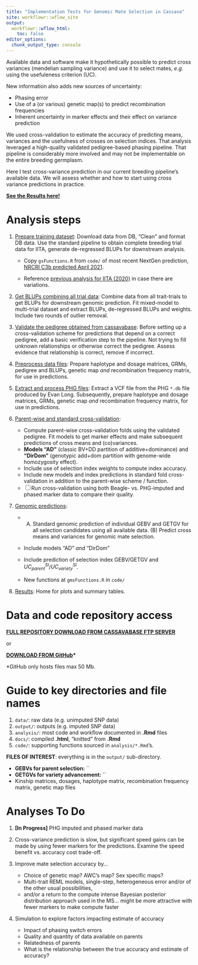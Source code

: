 ```yaml
---
title: "Implementation Tests for Genomic Mate Selection in Cassava"
site: workflowr::wflow_site
output:
  workflowr::wflow_html:
    toc: false
editor_options:
  chunk_output_type: console
---
```


Available data and software make it hypothetically possible to predict cross variances (mendelian sampling variance) and use it to select mates, *e.g.* using the usefuleness criterion (UC).

New information also adds new sources of uncertainty:

-   Phasing error
-   Use of a (or various) genetic map(s) to predict recombination frequencies
-   Inherent uncertainty in marker effects and their effect on variance prediction

We used cross-validation to estimate the accuracy of predicting means, variances and the usefulness of crosses on selection indices. That analysis leveraged a high-quality validated pedigree-based phasing pipeline. That pipeline is considerably more involved and may not be implementable on the entire breeding germplasm.

Here I test cross-variance prediction in our current breeding pipeline's available data. We will assess whether and how to start using cross variance predictions in practice.

[**See the Results here!**](07-Results.html)

# Analysis steps

1.  [Prepare training dataset](01-cleanTPdata.html): Download data from DB, "Clean" and format DB data. Use the standard pipeline to obtain complete breeding trial data for IITA, generate de-regressed BLUPs for downstream analysis.

    -   Copy `gsFunctions.R` from `code/` of most recent NextGen prediction, [NRCRI C3b predicted April 2021](https://wolfemd.github.io/NRCRI_2021GS/).

    -   Reference [previous analysis for IITA (2020)](https://wolfemd.github.io/IITA_2020GS/) in case there are variations.

2.  [Get BLUPs combining all trial data](02-GetBLUPs.html): Combine data from all trait-trials to get BLUPs for downstream genomic prediction. Fit mixed-model to multi-trial dataset and extract BLUPs, de-regressed BLUPs and weights. Include two rounds of outlier removal.

3.  [Validate the pedigree obtained from cassavabase](03-validatePedigree.html): Before setting up a cross-validation scheme for predictions that depend on a correct pedigree, add a basic verification step to the pipeline. Not trying to fill unknown relationships or otherwise correct the pedigree. Assess evidence that relationship is correct, remove if incorrect.

4.  [Preprocess data files](04-PreprocessDataFiles.html): Prepare haplotype and dosage matrices, GRMs, pedigree and BLUPs, genetic map *and* recombination frequency matrix, for use in predictions.

5.  [Extract and process PHG files](08-PHGfiles.html): Extract a VCF file from the PHG `*.db` file produced by Evan Long. Subsequently, prepare haplotype and dosage matrices, GRMs, genetic map *and* recombination frequency matrix, for use in predictions.

6.  [Parent-wise and standard cross-validation](05-CrossValidation.html):

    -   Compute parent-wise cross-validation folds using the validated pedigree. Fit models to get marker effects and make subsequent predictions of cross means and (co)variances.
    -   **Models "AD"** (classic BV+DD partition of additive+dominance) and **"DirDom"** (genotypic add+dom partition with genome-wide homozygosity effect).
    -   Include use of selection index weights to compute index accuracy.
    -   Include new models and index predictions in standard fold cross-validation in addition to the parent-wise scheme / function.
    -   [ ] Run cross-validation using both Beagle- vs. PHG-imputed and phased marker data to compare their quality.

7.  [Genomic predictions](06-GenomicPredictions.html):

    -   

        (A) Standard genomic prediction of individual GEBV and GETGV for all selection candidates using all available data. (B) Predict cross means and variances for genomic mate selection.

    -   Include models "AD" *and* "DirDom"

    -   Include prediction of selection index GEBV/GETGV and $UC^{SI}_{parent}$/$UC^{SI}_{variety}$.

    -   New functions at `gmsFunctions.R` in `code/`

8.  [Results](07-Results.html): Home for plots and summary tables.

# Data and code repository access

[**FULL REPOSITORY DOWNLOAD FROM CASSAVABASE FTP SERVER**](ftp://ftp.cassavabase.org/marnin_datasets/implementGMSinCassava/output/)

or

[**DOWNLOAD FROM GitHub**](https://github.com/wolfemd/implementGMSinCassava/tree/master/output)**\***

\*GitHub only hosts files max 50 Mb.

# Guide to key directories and file names

1.  `data/`: raw data (e.g. unimputed SNP data)
2.  `output/`: outputs (e.g. imputed SNP data)
3.  `analysis/`: most code and workflow documented in **.Rmd** files
4.  `docs/`: compiled **.html**, "knitted" from **.Rmd**
5.  `code/`: supporting functions sourced in `analysis/*.Rmd`'s.

**FILES OF INTEREST**: everything is in the `output/` sub-directory.

-   **GEBVs for parent selection:** \`\`
-   **GETGVs for variety advancement:** \`\`
-   Kinship matrices, dosages, haplotype matrix, recombination frequency matrix, genetic map files

# Analyses To Do

1.  **[In Progress]** PHG imputed and phased marker data

2.  Cross-variance prediction is slow, but significant speed gains can be made by using fewer markers for the predictions. Examine the speed benefit vs. accuracy cost trade-off.

3.  Improve mate selection accuracy by...

    -   Choice of genetic map? AWC's map? Sex specific maps?
    -   Multi-trait REML models, single-step, heterogeneous error and/or of the other usual possibilities,
    -   and/or a return to the compute intense Bayesian posterior distribution approach used in the MS... might be more attractive with fewer markers to make compute faster

4.  Simulation to explore factors impacting estimate of accuracy

    -   Impact of phasing switch errors
    -   Quality and quantity of data available on parents
    -   Relatedness of parents
    -   What is the relationship between the true accuracy and estimate of accuracy?
